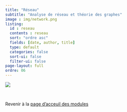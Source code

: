 ```yaml
---
title: "Réseau"
subtitle: "Analyse de réseau et théorie des graphes"
image : img/network.png
listing: 
  id : reseau
  contents : reseau
  sort: "ordre asc"
  fields: [date, author, title]
  type: default
  categories: false
  sort-ui: false
  filter-ui: false
page-layout: full
ordre: 06
---
```


::: column-margin
![](img/network.png)
:::

::: {#reseau}
:::

</br>

::: center
Revenir à la [page d'acceuil des modules](/modules.qmd)
:::
